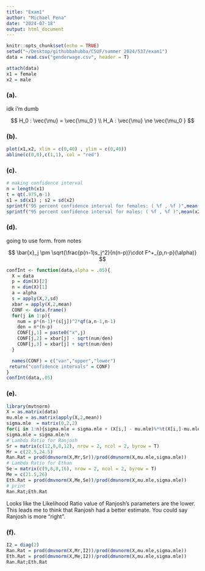 ```yaml
---
title: "Exam1"
author: "Michael Pena"
date: "2024-07-18"
output: html_document
---
```


```r
knitr::opts_chunk$set(echo = TRUE)
setwd("~/Desktop/githubbahubba/CSUF/summer 2024/537/exam1")
data = read.csv("genderwage.csv", header = T)
```

```r
attach(data)
x1 = female
x2 = male
```


### (a).

idk i'm dumb

$$
H_0 : \vec{\mu} = \vec{\mu_0 } \\
H_A : \vec{\mu} \ne  \vec{\mu_0 }
$$

### (b).

```r
plot(x1,x2, xlim = c(0,40) , ylim = c(0,40))
abline(c(0,0),c(1,1), col = "red")
```

### (c).

```r
# making confidence interval 
n = length(x1)
t = qt(.975,n-1)
s1 = sd(x1) ; s2 = sd(x2)
sprintf("95 percent confidence interval for females: ( %f , %f )",mean(x1)-t*s1/sqrt(n),mean(x1)+t*s1/sqrt(n))
sprintf("95 percent confidence interval for males: ( %f , %f )",mean(x2)-t*s2/sqrt(n),mean(x2)+t*s2/sqrt(n))
```

### (d).

going to use form. from notes

$$
\bar{x}_j \pm \sqrt{\frac{p(n-1)s_j^2}{n(n-p)}\cdot F^+_{p,n-p}(\alpha)}
$$

```r
confInt <- function(data,alpha = .05){
  X = data
  p = dim(X)[2]
  n = dim(X)[1]
  a = alpha
  s = apply(X,2,sd)
  xbar = apply(X,2,mean)
  CONF <- data.frame()
  for(j in 1:p){
    num = p*(n-1)*(s[j])^2*qf(a,n-1,n-1)
    den = n*(n-p)
    CONF[j,1] = paste0("x",j)
    CONF[j,2] = xbar[j] - sqrt(num/den)
    CONF[j,3] = xbar[j] + sqrt(num/den)
  }

  names(CONF) = c("var","upper","lower")
 return("confidence intervals" = CONF)
}
confInt(data,.05)
```

### (e).

```r
library(mvtnorm)
X = as.matrix(data)
mu.mle = as.matrix(apply(X,2,mean))
sigma.mle  = matrix(0,2,2)
for(i in 1:n){sigma.mle = sigma.mle + (X[i,] - mu.mle)%*%t(X[i,]-mu.mle)}
sigma.mle = sigma.mle/n
# Lambda Ratio for Ranjosh
Sr = matrix(c(12,8,8,12), nrow = 2, ncol = 2, byrow = T)
Mr = c(22.5,24.5)
Ran.Rat = prod(dmvnorm(X,Mr,Sr))/prod(dmvnorm(X,mu.mle,sigma.mle))
# Lambda Ratio for Ethan
Se = matrix(c(9,8,8,16), nrow = 2, ncol = 2, byrow = T)
Me = c(21.5,26)
Eth.Rat = prod(dmvnorm(X,Me,Se))/prod(dmvnorm(X,mu.mle,sigma.mle))
# print
Ran.Rat;Eth.Rat
```

Looks like the Likelihood Ratio value of Ranjosh's parameters are the lower. This leads me to think that Ranjosh had a better estimate. You could say Ranjosh is more "right".

### (f).

```r
I2 = diag(2)
Ran.Rat = prod(dmvnorm(X,Mr,I2))/prod(dmvnorm(X,mu.mle,sigma.mle))
Eth.Rat = prod(dmvnorm(X,Me,I2))/prod(dmvnorm(X,mu.mle,sigma.mle))
Ran.Rat;Eth.Rat
```

